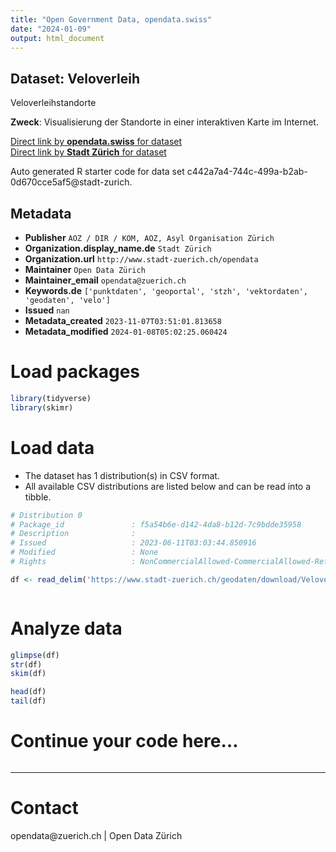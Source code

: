 ```yaml
---
title: "Open Government Data, opendata.swiss"
date: "2024-01-09"
output: html_document
---
```


## Dataset: Veloverleih

Veloverleihstandorte

**Zweck**: Visualisierung der Standorte in einer interaktiven Karte im Internet.  

[Direct link by **opendata.swiss** for dataset](https://opendata.swiss/de/dataset/veloverleih)<br>
[Direct link by **Stadt Zürich** for dataset](https://data.stadt-zuerich.ch/dataset/geo_veloverleih)

Auto generated R starter code for data set c442a7a4-744c-499a-b2ab-0d670cce5af5@stadt-zurich.

## Metadata

- **Publisher** `AOZ / DIR / KOM, AOZ, Asyl Organisation Zürich`
- **Organization.display_name.de** `Stadt Zürich`
- **Organization.url** `http://www.stadt-zuerich.ch/opendata`
- **Maintainer** `Open Data Zürich`
- **Maintainer_email** `opendata@zuerich.ch`
- **Keywords.de** `['punktdaten', 'geoportal', 'stzh', 'vektordaten', 'geodaten', 'velo']`
- **Issued** `nan`
- **Metadata_created** `2023-11-07T03:51:01.813658`
- **Metadata_modified** `2024-01-08T05:02:25.060424`


# Load packages

```r

library(tidyverse)
library(skimr)

```

# Load data

-   The dataset has 1 distribution(s) in CSV format.
-   All available CSV distributions are listed below and can be read into a tibble.

```r

# Distribution 0
# Package_id               : f5a54b6e-d142-4da8-b12d-7c9bdde35958
# Description              : 
# Issued                   : 2023-06-11T03:03:44.850916
# Modified                 : None
# Rights                   : NonCommercialAllowed-CommercialAllowed-ReferenceNotRequired

df <- read_delim('https://www.stadt-zuerich.ch/geodaten/download/Veloverleih?format=10008')



```

# Analyze data

```r

glimpse(df)
str(df)
skim(df)

head(df)
tail(df)

```

# Continue your code here...

```r

```

------------------------------------------------------------------------

# Contact

opendata@zuerich.ch | Open Data Zürich
